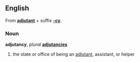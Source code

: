 ==English==
From '''[[adjutant]]''' + suffix '''[[-cy]]'''.

===Noun===
'''adjutancy''', ''plural'' '''[[adjutancies]]'''

# the state or office of being an [[adjutant]], assistant, or helper